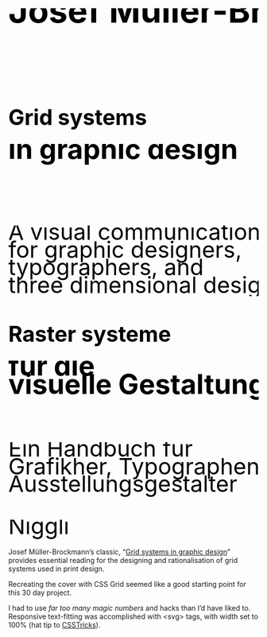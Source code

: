 

<Metatags
  title="May 1 | CSS Grid a day"
  description="An example of using CSS grid every day, from May 1–31st, 2019."
  thumbnail={Opengraph}
  url="https://cssgrid31.brett.cool"
  pathname="/may-1"
/>

<div className={CanvasStyles.main}>
  <div className={BookStyles.container}>
    <div className={BookStyles.aspectratio}>
      <div className={BookStyles.cover}>
        <div className={BookStyles.grid}>
          <h2 className={BookStyles.author}>
            <svg viewBox="0 0 156 44">
              <text x="0" y="9">
                Josef Müller-Brockmann
              </text>
            </svg>
          </h2>
          <h1 className={BookStyles.engTitle}>
            <svg viewBox="0 0 326 44">
              <text x="0" y="34">
                Grid systems
              </text>
            </svg>
          </h1>
          <h3 className={BookStyles.engSubtitle}>
            <svg viewBox="0 0 150 44">
              <text x="0" y="9">
                in graphic design
              </text>
            </svg>
          </h3>
          <p className={BookStyles.engDescription}>
            <svg viewBox="0 0 156 44">
              <text x="0" y="9">
                A visual communication manual
              </text>
              <text x="0" y="20">
                for graphic designers,
              </text>
              <text x="0" y="31">
                typographers, and
              </text>
              <text x="0" y="42">
                three dimensional designers
              </text>
            </svg>
          </p>
          <h1 className={BookStyles.gerTitle}>
            <svg viewBox="0 0 326 44">
              <text x="0" y="34">
                Raster systeme
              </text>
            </svg>
          </h1>
          <h3 className={BookStyles.gerSubtitle}>
            <svg viewBox="0 0 150 44">
              <text x="0" y="9">
                für die
              </text>
              <text x="0" y="20">
                visuelle Gestaltung
              </text>
            </svg>
          </h3>
          <p className={BookStyles.gerDescription}>
            <svg viewBox="0 0 156 44">
              <text x="0" y="9">
                Ein Handbuch für
              </text>
              <text x="0" y="20">
                Grafikher, Typographen und
              </text>
              <text x="0" y="31">
                Ausstellungsgestalter
              </text>
            </svg>
          </p>
          <p className={BookStyles.publisher}>
            <svg viewBox="0 0 156 13">
              <text x="0" y="9">
                Niggli
              </text>
            </svg>
          </p>
        </div>
      </div>
    </div>
  </div>
</div>

<Footer date={1} next={true}>

Josef Müller-Brockmann’s classic, “[Grid systems in graphic design][gs]” provides essential reading for the designing and rationalisation of grid systems used in print design.

Recreating the cover with CSS Grid seemed like a good starting point for this 30 day project.

I had to use _far too many magic numbers_ and hacks than I’d have liked to. Responsive text-fitting was accomplished with &lt;svg&gt; tags, with width set to 100% (hat tip to [CSSTricks][ref]).

[gs]: https://www.niggli.ch/en/grid-systems-in-graphic-design.html "Grid systems in graphic design — Niggli"
[ref]: https://css-tricks.com/fitting-text-to-a-container/#article-header-id-7 "Fitting Text to a Container — Chris Coyier"

</Footer>
